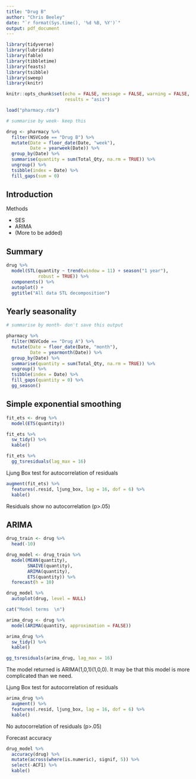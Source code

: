 ```yaml
---
title: "Drug B"
author: "Chris Beeley"
date: "`r format(Sys.time(), '%d %B, %Y')`"
output: pdf_document
---
```


```r

library(tidyverse)
library(lubridate)
library(fable)
library(tibbletime)
library(feasts)
library(tsibble)
library(sweep)
library(knitr)

knitr::opts_chunk$set(echo = FALSE, message = FALSE, warning = FALSE,
                      results = "asis")

load("pharmacy.rda")

# summarise by week- keep this

drug <- pharmacy %>% 
  filter(NSVCode == "Drug B") %>% 
  mutate(Date = floor_date(Date, "week"),
         Date = yearweek(Date)) %>% 
  group_by(Date) %>% 
  summarise(quantity = sum(Total_Qty, na.rm = TRUE)) %>% 
  ungroup() %>%  
  tsibble(index = Date) %>% 
  fill_gaps(sum = 0)

```

## Introduction

Methods

* SES
* ARIMA
* (More to be added)

## Summary

```r

drug %>%
  model(STL(quantity ~ trend(window = 11) + season("1 year"),
            robust = TRUE)) %>%
  components() %>%
  autoplot() + 
  ggtitle("All data STL decomposition")

```

## Yearly seasonality

```r

# summarise by month- don't save this output

pharmacy %>%
  filter(NSVCode == "Drug A") %>%
  mutate(Date = floor_date(Date, "month"),
         Date = yearmonth(Date)) %>%
  group_by(Date) %>%
  summarise(quantity = sum(Total_Qty, na.rm = TRUE)) %>%
  ungroup() %>%
  tsibble(index = Date) %>%
  fill_gaps(quantity = 0) %>%
  gg_season()

```

## Simple exponential smoothing

```r

fit_ets <- drug %>% 
  model(ETS(quantity))

fit_ets %>% 
  sw_tidy() %>% 
  kable()

fit_ets %>% 
  gg_tsresiduals(lag_max = 16)

```

Ljung Box test for autocorrelation of residuals

```r

augment(fit_ets) %>%
  features(.resid, ljung_box, lag = 16, dof = 6) %>% 
  kable()

```

Residuals show no autocorrelation (p>.05)

## ARIMA

```r

drug_train <- drug %>% 
  head(-10)

drug_model <- drug_train %>% 
  model(MEAN(quantity),
        SNAIVE(quantity), 
        ARIMA(quantity),
        ETS(quantity)) %>% 
  forecast(h = 10)

drug_model %>% 
  autoplot(drug, level = NULL)

cat("Model terms  \n")

arima_drug <- drug %>% 
  model(ARIMA(quantity, approximation = FALSE))

arima_drug %>% 
  sw_tidy() %>% 
  kable()

gg_tsresiduals(arima_drug, lag_max = 16)

```

The model returned is ARIMA(1,0,1)(1,0,0). It may be that this model is more complicated than we need.

Ljung Box test for autocorrelation of residuals

```r

arima_drug %>%
  augment() %>% 
  features(.resid, ljung_box, lag = 16, dof = 6) %>% 
  kable()

```

No autocorrelation of residuals (p>.05)

Forecast accuracy

```r

drug_model %>% 
  accuracy(drug) %>% 
  mutate(across(where(is.numeric), signif, 5)) %>% 
  select(-ACF1) %>%
  kable()

```

